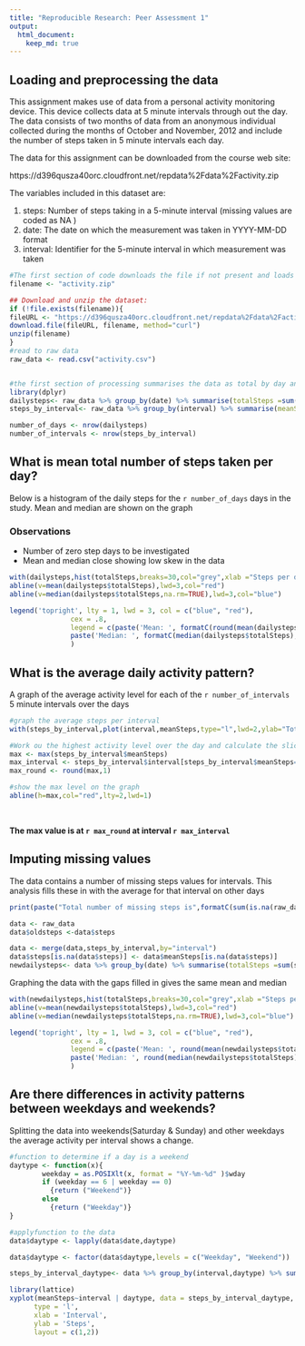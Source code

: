 ```yaml
---
title: "Reproducible Research: Peer Assessment 1"
output: 
  html_document:
    keep_md: true
---
```



## Loading and preprocessing the data

This assignment makes use of data from a personal activity monitoring device. This device collects data at 5 minute intervals through out the day. The data consists of two months of data from an anonymous individual collected during the months of October and November, 2012 and include the number of steps taken in 5 minute intervals each day.

The data for this assignment can be downloaded from the course web site:

https://d396qusza40orc.cloudfront.net/repdata%2Fdata%2Factivity.zip


The variables included in this dataset are:

1. steps: Number of steps taking in a 5-minute interval (missing values are coded as NA )
1. date: The date on which the measurement was taken in YYYY-MM-DD format
1. interval: Identifier for the 5-minute interval in which measurement was taken



```r

#The first section of code downloads the file if not present and loads the data into raw data
filename <- "activity.zip"

## Download and unzip the dataset:
if (!file.exists(filename)){
fileURL <- "https://d396qusza40orc.cloudfront.net/repdata%2Fdata%2Factivity.zip"
download.file(fileURL, filename, method="curl")
unzip(filename)
}
#read to raw data
raw_data <- read.csv("activity.csv")


#the first section of processing summarises the data as total by day and average for each interval over the day
library(dplyr)
dailysteps<- raw_data %>% group_by(date) %>% summarise(totalSteps =sum(steps,na.rm=TRUE))  
steps_by_interval<- raw_data %>% group_by(interval) %>% summarise(meanSteps =mean(steps,na.rm=TRUE))  

number_of_days <- nrow(dailysteps)
number_of_intervals <- nrow(steps_by_interval)
```


## What is mean total number of steps taken per day?
Below is a histogram of the daily steps for the `r number_of_days` days in the study. Mean and median are shown on the graph

### Observations

* Number of zero step days to be investigated
* Mean and median close showing low skew in the data


```r
with(dailysteps,hist(totalSteps,breaks=30,col="grey",xlab ="Steps per day",main="Total Number of Steps per Day"))
abline(v=mean(dailysteps$totalSteps),lwd=3,col="red")
abline(v=median(dailysteps$totalSteps,na.rm=TRUE),lwd=3,col="blue")

legend('topright', lty = 1, lwd = 3, col = c("blue", "red"),
               cex = .8, 
               legend = c(paste('Mean: ', formatC(round(mean(dailysteps$totalSteps),0),big.mark = ",")),
               paste('Median: ', formatC(median(dailysteps$totalSteps),big.mark = ",")))
               )

```

## What is the average daily activity pattern?

A graph of the average activity level for each of the `r number_of_intervals` 5 minute intervals over the days


```r

#graph the average steps per interval
with(steps_by_interval,plot(interval,meanSteps,type="l",lwd=2,ylab="Total number of Steps"))

#Work ou the highest activity level over the day and calculate the slice
max <- max(steps_by_interval$meanSteps)
max_interval <- steps_by_interval$interval[steps_by_interval$meanSteps==max]
max_round <- round(max,1)

#show the max level on the graph
abline(h=max,col="red",lty=2,lwd=1)



```
<br>**The max value is at `r max_round` at interval `r max_interval`**


## Imputing missing values
The data contains a number of missing steps values for intervals. This analysis fills these in with the average for that interval on other days

```r
print(paste("Total number of missing steps is",formatC(sum(is.na(raw_data$steps)),big.mark=",")))
```
```r
data <- raw_data
data$oldsteps <-data$steps

data <- merge(data,steps_by_interval,by="interval")
data$steps[is.na(data$steps)] <- data$meanSteps[is.na(data$steps)]
newdailysteps<- data %>% group_by(date) %>% summarise(totalSteps =sum(steps,na.rm=TRUE))  

```

Graphing the data with the gaps filled in gives the same mean and median


```r
with(newdailysteps,hist(totalSteps,breaks=30,col="grey",xlab ="Steps per day with ",main="Total Number of Steps per Day \nwith NAs replaced"))
abline(v=mean(newdailysteps$totalSteps),lwd=3,col="red")
abline(v=median(newdailysteps$totalSteps,na.rm=TRUE),lwd=3,col="blue")

legend('topright', lty = 1, lwd = 3, col = c("blue", "red"),
               cex = .8, 
               legend = c(paste('Mean: ', round(mean(newdailysteps$totalSteps),0)),
               paste('Median: ', round(median(newdailysteps$totalSteps),0)))
               )

```


## Are there differences in activity patterns between weekdays and weekends?

Splitting the data into weekends(Saturday & Sunday) and other weekdays the average activity per interval shows a change.

```r

#function to determine if a day is a weekend
daytype <- function(x){
        weekday = as.POSIXlt(x, format = "%Y-%m-%d" )$wday
        if (weekday == 6 | weekday == 0)
          {return ("Weekend")}
        else 
          {return ("Weekday")}
}

#applyfunction to the data
data$daytype <- lapply(data$date,daytype)

data$daytype <- factor(data$daytype,levels = c("Weekday", "Weekend"))

steps_by_interval_daytype<- data %>% group_by(interval,daytype) %>% summarise(meanSteps =mean(steps,na.rm=TRUE))  

library(lattice)
xyplot(meanSteps~interval | daytype, data = steps_by_interval_daytype,
      type = 'l',
      xlab = 'Interval',
      ylab = 'Steps',
      layout = c(1,2))


```

